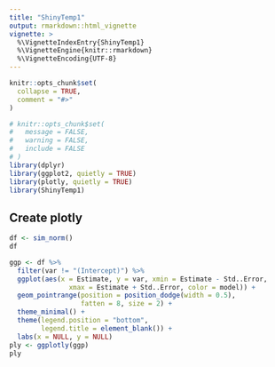 ```yaml
---
title: "ShinyTemp1"
output: rmarkdown::html_vignette
vignette: >
  %\VignetteIndexEntry{ShinyTemp1}
  %\VignetteEngine{knitr::rmarkdown}
  %\VignetteEncoding{UTF-8}
---
```


```r
knitr::opts_chunk$set(
  collapse = TRUE,
  comment = "#>"
)
```

```r
# knitr::opts_chunk$set(
# 	message = FALSE,
# 	warning = FALSE,
# 	include = FALSE
# )
library(dplyr)
library(ggplot2, quietly = TRUE)
library(plotly, quietly = TRUE)
library(ShinyTemp1)
```

## Create plotly

```r
df <- sim_norm()
df
```

```r
ggp <- df %>%
  filter(var != "(Intercept)") %>%
  ggplot(aes(x = Estimate, y = var, xmin = Estimate - Std..Error,
               xmax = Estimate + Std..Error, color = model)) +
  geom_pointrange(position = position_dodge(width = 0.5),
                  fatten = 8, size = 2) +
  theme_minimal() +
  theme(legend.position = "bottom",
        legend.title = element_blank()) +
  labs(x = NULL, y = NULL)
ply <- ggplotly(ggp)
ply
```
